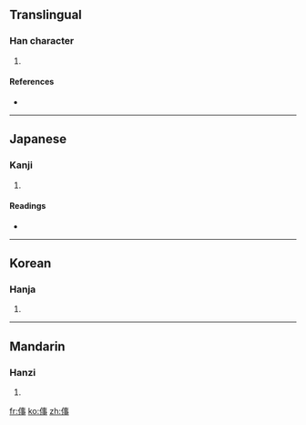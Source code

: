==Translingual==

===Han character===
{{Han char|rn=9|rad=人|as=08|sn=10|four=2520<sub>7</sub>|canj=人十中弓 (OJLN)}}

# {{defn|Han|sort=人08}}

====References====
* {{Han ref|kx=0109.120|dkj=00802|dj=0232.100|hdz=10172.050|uh=5033|ud=20531|bh=D0D1|bd=53457}}

----

==Japanese==

===Kanji===
{{ja-kanji|grade=|rs=人08}}

# {{defn|Japanese|sort=人08}}

====Readings====
* {{ja-readings|on=[[し]] (shi)|kun=[[さす]] (sasu), [[さしこむ]] (sashikomu)}}

----

==Korean==

===Hanja===
{{ko-hanja|hangeul=사|rv=sa|mr=sa}}

# {{defn|Korean|sort=人08}}

----

==Mandarin==

===Hanzi===
{{cmn-hanzi|pin=[[zì]] ([[zi4]])|wg=tzu<sup>4</sup>}}

# {{defn|Mandarin|sort=人08}}

[[fr:倳]]
[[ko:倳]]
[[zh:倳]]
